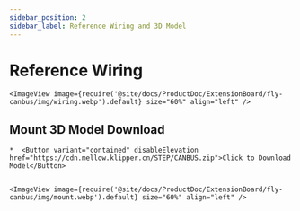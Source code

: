 ```yaml
---
sidebar_position: 2
sidebar_label: Reference Wiring and 3D Model
---
```






# Reference Wiring

    <ImageView image={require('@site/docs/ProductDoc/ExtensionBoard/fly-canbus/img/wiring.webp').default} size="60%" align="left" />


## Mount 3D Model Download

    *  <Button variant="contained" disableElevation href="https://cdn.mellow.klipper.cn/STEP/CANBUS.zip">Click to Download Model</Button>


    <ImageView image={require('@site/docs/ProductDoc/ExtensionBoard/fly-canbus/img/mount.webp').default} size="60%" align="left" />